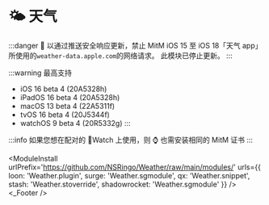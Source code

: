 
# 🌤 天气
:::danger
 以通过推送安全响应更新，禁止 MitM iOS 15 至 iOS 18「天气 app」所使用的`weather-data.apple.com`的网络请求。
此模块已停止更新。
:::

:::warning 最高支持
- iOS 16 beta 4 (20A5328h)
- iPadOS 16 beta 4 (20A5328h)
- macOS 13 beta 4 (22A5311f)
- tvOS 16 beta 4 (20J5344f)
- watchOS 9 beta 4 (20R5332g)
:::

:::info
如果您想在配对的 Watch 上使用，则 ⌚️ 也需安装相同的 MitM 证书
:::

<ModuleInstall
  urlPrefix='https://github.com/NSRingo/Weather/raw/main/modules/'
  urls={{
    loon: 'Weather.plugin',
    surge: 'Weather.sgmodule',
    qx: 'Weather.snippet',
    stash: 'Weather.stoverride',
    shadowrocket: 'Weather.sgmodule'
  }}
/>
<Weather />
<_Footer />
